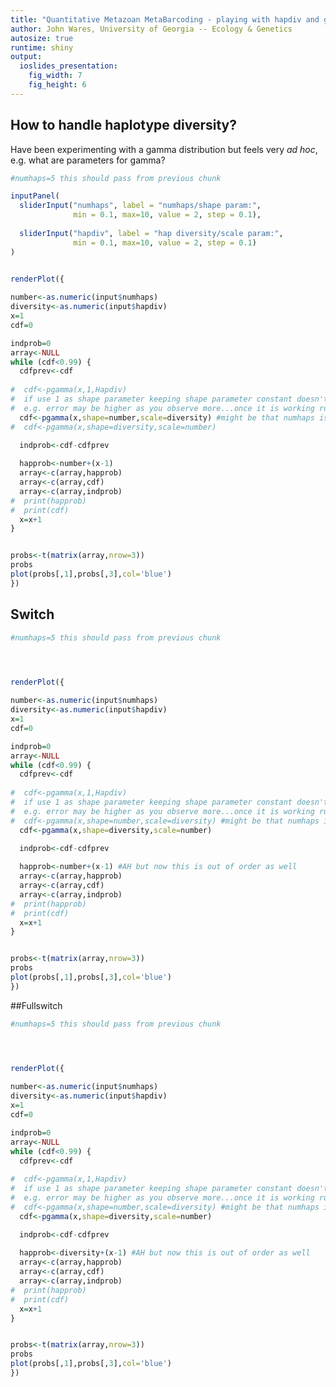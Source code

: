 ```yaml
---
title: "Quantitative Metazoan MetaBarcoding - playing with hapdiv and gamma"
author: John Wares, University of Georgia -- Ecology & Genetics
autosize: true
runtime: shiny
output: 
  ioslides_presentation:
    fig_width: 7
    fig_height: 6
---
```




## How to handle haplotype diversity?

Have been experimenting with a gamma distribution but feels very *ad hoc*, e.g. what are parameters for gamma?


```r
#numhaps=5 this should pass from previous chunk

inputPanel(
  sliderInput("numhaps", label = "numhaps/shape param:",
              min = 0.1, max=10, value = 2, step = 0.1),
  
  sliderInput("hapdiv", label = "hap diversity/scale param:",
              min = 0.1, max=10, value = 2, step = 0.1)
)


renderPlot({
  
number<-as.numeric(input$numhaps)  
diversity<-as.numeric(input$hapdiv)
x=1
cdf=0

indprob=0
array<-NULL
while (cdf<0.99) {
  cdfprev<-cdf
 
#  cdf<-pgamma(x,1,Hapdiv) 
#  if use 1 as shape parameter keeping shape parameter constant doesn't account for increased variance (?) as numhaps go up, 
#  e.g. error may be higher as you observe more...once it is working run it by somebody mathier.
  cdf<-pgamma(x,shape=number,scale=diversity) #might be that numhaps is actually the shape parameter!!!! or: something else...non-gamma.
#  cdf<-pgamma(x,shape=diversity,scale=number)

  indprob<-cdf-cdfprev
  
  happrob<-number+(x-1)
  array<-c(array,happrob)
  array<-c(array,cdf)
  array<-c(array,indprob)
#  print(happrob)
#  print(cdf)
  x=x+1
}


probs<-t(matrix(array,nrow=3))
probs
plot(probs[,1],probs[,3],col='blue')
})
```

## Switch

```r
#numhaps=5 this should pass from previous chunk




renderPlot({
  
number<-as.numeric(input$numhaps)  
diversity<-as.numeric(input$hapdiv)
x=1
cdf=0

indprob=0
array<-NULL
while (cdf<0.99) {
  cdfprev<-cdf
  
#  cdf<-pgamma(x,1,Hapdiv) 
#  if use 1 as shape parameter keeping shape parameter constant doesn't account for increased variance (?) as numhaps go up, 
#  e.g. error may be higher as you observe more...once it is working run it by somebody mathier.
#  cdf<-pgamma(x,shape=number,scale=diversity) #might be that numhaps is actually the shape parameter!!!! or: something else...non-gamma.
  cdf<-pgamma(x,shape=diversity,scale=number)

  indprob<-cdf-cdfprev
  
  happrob<-number+(x-1) #AH but now this is out of order as well
  array<-c(array,happrob)
  array<-c(array,cdf)
  array<-c(array,indprob)
#  print(happrob)
#  print(cdf)
  x=x+1
}


probs<-t(matrix(array,nrow=3))
probs
plot(probs[,1],probs[,3],col='blue')
})
```

##Fullswitch

```r
#numhaps=5 this should pass from previous chunk




renderPlot({
  
number<-as.numeric(input$numhaps)  
diversity<-as.numeric(input$hapdiv)
x=1
cdf=0

indprob=0
array<-NULL
while (cdf<0.99) {
  cdfprev<-cdf
  
#  cdf<-pgamma(x,1,Hapdiv) 
#  if use 1 as shape parameter keeping shape parameter constant doesn't account for increased variance (?) as numhaps go up, 
#  e.g. error may be higher as you observe more...once it is working run it by somebody mathier.
#  cdf<-pgamma(x,shape=number,scale=diversity) #might be that numhaps is actually the shape parameter!!!! or: something else...non-gamma.
  cdf<-pgamma(x,shape=diversity,scale=number)

  indprob<-cdf-cdfprev
  
  happrob<-diversity+(x-1) #AH but now this is out of order as well
  array<-c(array,happrob)
  array<-c(array,cdf)
  array<-c(array,indprob)
#  print(happrob)
#  print(cdf)
  x=x+1
}


probs<-t(matrix(array,nrow=3))
probs
plot(probs[,1],probs[,3],col='blue')
})
```





